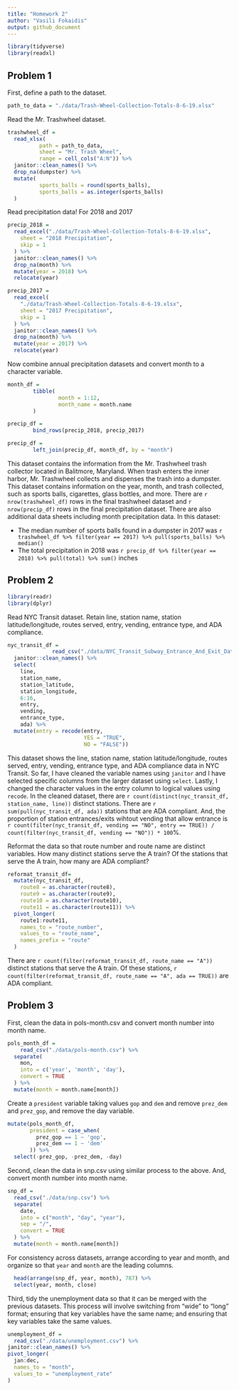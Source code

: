 ```yaml
---
title: "Homework 2"
author: "Vasili Fokaidis"
output: github_document
---
```


```r
library(tidyverse)
library(readxl)
```

## Problem 1

First, define a path to the dataset. 

```r
path_to_data = "./data/Trash-Wheel-Collection-Totals-8-6-19.xlsx"
```


Read the Mr. Trashwheel dataset.

```r
trashwheel_df =
  read_xlsx(
          path = path_to_data,
          sheet = "Mr. Trash Wheel",
          range = cell_cols("A:N")) %>%
  janitor::clean_names() %>%
  drop_na(dumpster) %>%
  mutate(
          sports_balls = round(sports_balls),
          sports_balls = as.integer(sports_balls)
  )
```

Read precipitation data! For 2018 and 2017

```r
precip_2018 =
  read_excel("./data/Trash-Wheel-Collection-Totals-8-6-19.xlsx",
    sheet = "2018 Precipitation",
    skip = 1
  ) %>%
  janitor::clean_names() %>%
  drop_na(month) %>%
  mutate(year = 2018) %>%
  relocate(year)

precip_2017 =
  read_excel(
    "./data/Trash-Wheel-Collection-Totals-8-6-19.xlsx",
    sheet = "2017 Precipitation",
    skip = 1
  ) %>%
  janitor::clean_names() %>%
  drop_na(month) %>%
  mutate(year = 2017) %>%
  relocate(year)
```


Now combine annual precipitation datasets and convert month to a character variable.

```r
month_df = 
        tibble(
                month = 1:12,
                month_name = month.name
        )

precip_df = 
        bind_rows(precip_2018, precip_2017)

precip_df =
        left_join(precip_df, month_df, by = "month")
```

This dataset contains the information from the Mr. Trashwheel trash collector located in Balitmore, Maryland. When trash enters the inner harbor, Mr. Trashwheel collects and dispenses the trash into a dumpster. This dataset contains information on the year, month, and trash collected, such as sports balls, cigarettes, glass bottles, and more. There are `r nrow(trashwheel_df)` rows in the final trashwheel dataset and `r nrow(precip_df)` rows in the final precipitation dataset. There are also additional data sheets including month precipitation data. In this dataset:

* The median number of sports balls found in a dumpster in 2017 was `r trashwheel_df %>% filter(year == 2017) %>% pull(sports_balls) %>% median()`
* The total precipitation in 2018 was `r precip_df %>% filter(year == 2018) %>% pull(total) %>% sum()` inches


## Problem 2

```r
library(readr)
library(dplyr)
```

Read NYC Transit dataset. Retain line, station name, station latitude/longitude, routes served, entry, vending, entrance type, and ADA compliance.

```r
nyc_transit_df =
              read_csv("./data/NYC_Transit_Subway_Entrance_And_Exit_Data.csv") %>%
  janitor::clean_names() %>%
  select(
    line, 
    station_name,
    station_latitude,
    station_longitude,
    6:16,
    entry,
    vending,
    entrance_type,
    ada) %>%
  mutate(entry = recode(entry,
                        YES = "TRUE",
                        NO = "FALSE")) 
```

This dataset shows the line, station name, station latitude/longitude, routes served, entry, vending, entrance type, and ADA compliance data in NYC Transit. So far, I have cleaned the variable names using `janitor` and I have selected specific columns from the larger dataset using `select`. Lastly, I changed the character values in the entry column to logical values using `recode`. In the cleaned dataset, there are `r count(distinct(nyc_transit_df, station_name, line))` distinct stations. There are `r sum(pull(nyc_transit_df, ada))` stations that are ADA compliant. And, the proportion of station entrances/exits wihtout vending that allow entrance is `r count(filter(nyc_transit_df, vending == "NO", entry == TRUE)) / count(filter(nyc_transit_df, vending == "NO")) * 100`%.



Reformat the data so that route number and route name are distinct variables. How many distinct stations serve the A train? Of the stations that serve the A train, how many are ADA compliant?

```r
reformat_transit_df=
  mutate(nyc_transit_df,
    route8 = as.character(route8),
    route9 = as.character(route9),
    route10 = as.character(route10),
    route11 = as.character(route11)) %>%
  pivot_longer(
    route1:route11,
    names_to = "route_number",
    values_to = "route_name",
    names_prefix = "route"
  )
```

There are `r count(filter(reformat_transit_df, route_name == "A"))` distinct stations that serve the A train. Of these stations, `r count(filter(reformat_transit_df, route_name == "A", ada == TRUE))` are ADA compliant.

## Problem 3

First, clean the data in pols-month.csv and convert month number into month name.

```r
pols_month_df =
    read_csv("./data/pols-month.csv") %>%
  separate(
    mon, 
    into = c('year', 'month', 'day'),
    convert = TRUE
  ) %>%
  mutate(month = month.name[month])
```


Create a `president` variable taking values `gop` and `dem` and remove `prez_dem` and `prez_gop`, and remove the day variable.

```r
mutate(pols_month_df,
       president = case_when(
         prez_gop == 1 ~ 'gop',
         prez_dem == 1 ~ 'dem'
       )) %>%
  select(-prez_gop, -prez_dem, -day)
```


Second, clean the data in snp.csv using similar process to the above. And, convert month number into month name.

```r
snp_df = 
  read_csv("./data/snp.csv") %>%
  separate(
    date,
    into = c("month", "day", "year"),
    sep = "/",
    convert = TRUE
  ) %>%
  mutate(month = month.name[month])
```


For consistency across datasets, arrange according to year and month, and organize so that `year` and `month` are the leading columns.

```r
  head(arrange(snp_df, year, month), 787) %>%
  select(year, month, close)
```


Third, tidy the unemployment data so that it can be merged with the previous datasets. This process will involve switching from "wide" to "long" format; ensuring that key variables have the same name; and ensuring that key variables take the same values.

```r
unemployment_df =
  read_csv("./data/unemployment.csv") %>%
janitor::clean_names() %>%
pivot_longer(
  jan:dec,
  names_to = "month", 
  values_to = "unemployment_rate"
)
```

